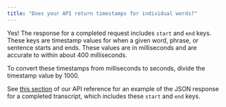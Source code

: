 ```yaml
---
title: "Does your API return timestamps for individual words?"
---
```


Yes! The response for a completed request includes `start` and `end` keys. These keys are timestamp values for when a given word, phrase, or sentence starts and ends. These values are in milliseconds and are accurate to within about 400 milliseconds.

To convert these timestamps from milliseconds to seconds, divide the timestamp value by 1000.

See [this section](/docs/api-reference/transcripts/get) of our API reference for an example of the JSON response for a completed transcript, which includes these `start` and `end` keys.
